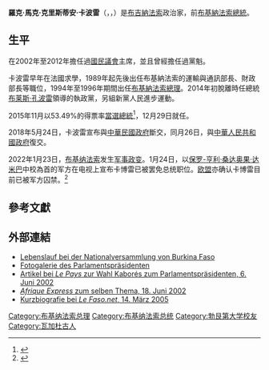{{noteTA
|1=zh-cn:卡博雷;zh-hk:卡博雷;zh-tw:卡波雷;
|2=zh-cn:布莱斯·孔波雷;zh-tw:布萊斯·龔保雷;
}}
{{Infobox officeholder
| name = 羅克·馬克·克里斯蒂安·卡波雷<br>Roch Marc Christian Kaboré
| image = Roch Marc Christian Kaboré MSC 2018 (cropped).jpg
| caption = 2018年的卡波雷
| office = [[布吉納法索總統|布吉納法索總統]]
| primeminister = [[保羅·卡巴·鐵巴|保羅·卡巴·鐵巴]]<br>[[克里斯托夫·約瑟夫·馬里·達比雷|克里斯托夫·約瑟夫·馬里·達比雷]]<br>{{le|拉西那·澤博|Lassina Zerbo}}
| term_start = 2015年12月29日
| term_end = 2022年1月24日
| predecessor = [[米歇爾·卡凡多|米歇爾·卡凡多]]（代理）
| successor = 
| succeeded = [[保罗-亨利·桑达奥果·达米巴|保罗-亨利·桑达奥果·达米巴]]（軍政府領導人）
| office1 = [[布吉納法索總理|布吉納法索總理]]
| president1 = [[布莱斯·孔波雷|布莱斯·孔波雷]]
| term_start1 = 1994年3月22日
| term_end1 = 1996年2月6日
| predecessor1 = [[尤素福·韋德拉奧果|尤素福·韋德拉奧果]]
| successor1 = [[卡德爾·德西雷·韋德拉奧果|卡德爾·德西雷·韋德拉奧果]]
| birth_date = {{birth date and age|1957|4|25|df=y}}
| birth_place = {{flagicon|France}} [[法屬上沃爾特|法屬上沃爾特]][[瓦加杜古|瓦加杜古]]<br>{{small|（今{{BUR}}）}}
| death_date = 
| death_place = 
| party = {{le|人民進步運動|People's Movement for Progress}}（2014－至今）
| otherparty = [[爭取人民民主組織－勞動運動|爭取人民民主組織－勞動運動]]（－1996）<br>{{le|爭取民主和進步大會|Congress for Democracy and Progress}}（1996－2014）
| spouse = {{marriage|{{le|Sika Bella Kaboré}}|1982}}
| children = 3名
| alma_mater = [[勃艮第大學|勃艮第大學]]
| website = [http://www.presidence.bf/ Official Website]
}}

'''羅克·馬克·克里斯蒂安·卡波雷'''（{{lang-fr|Roch Marc Christian Kaboré}}，{{IPA-fr|ʁɔk maʁk kʁistjɑ̃ kabɔʁe}}，{{bd|1957年|4月25日|||Kabore, Roch Marc Christian}}）是[[布吉納法索|布吉納法索]]政治家，前[[布基納法索總統|布基納法索總統]]。

==生平==
在2002年至2012年擔任過[[國民議會_(布吉納法索)|國民議會]]主席，並且曾經擔任過{{Link-en|爭取民主和進步大會|Congress for Democracy and Progress}}黨魁。

卡波雷早年在法國求學，1989年起先後出任布基納法索的運輸與通訊部長、財政部長等職位，1994年至1996年期間出任[[布基納法索總理|布基納法索總理]]。2014年初脫離時任總統[[布莱斯·孔波雷|布莱斯·孔波雷]]領導的執政黨，另組新黨人民進步運動。

2015年11月以53.49%的得票率[[2015年布吉納法索大選|當選總統]]<ref name=chinanews20151201>{{Cite news |url=http://www.chinanews.com/gj/2015/12-01/7650030.shtml |title=卡波雷在布基纳法索总统选举中获胜 |publisher=中新網 |date=2015-12-01 |accessdate=2015-12-01 |archive-date=2015-12-08 |archive-url=https://web.archive.org/web/20151208133338/http://www.chinanews.com/gj/2015/12-01/7650030.shtml |dead-url=no }}</ref>，12月29日就任。

2018年5月24日，卡波雷宣布與[[中華民國政府|中華民國政府]]斷交，同月26日，與[[中華人民共和國政府|中華人民共和國政府]]復交。

2022年1月23日，[[布基纳法索|布基纳法索]]发生[[2022年布基納法索軍事政變|军事政变]]。1月24日，以[[保罗-亨利·桑达奥果·达米巴|保罗-亨利·桑达奥果·达米巴]]中校為首的军方在电视上宣布卡博雷已被罢免总统职位。[[欧盟|欧盟]]亦确认卡博雷目前已被军方囚禁。<ref>{{Cite web|title=Foreign Affairs Council: Press remarks by High Representative Josep Borrell|url=https://eeas.europa.eu/delegations/burkina-faso/110030/foreign-affairs-council-press-remarks-high-representative-josep-borrell_en|date=2022-01-24|4=|access-date=2022-01-25|archive-date=2022-01-24|archive-url=https://web.archive.org/web/20220124221913/https://eeas.europa.eu/delegations/burkina-faso/110030/foreign-affairs-council-press-remarks-high-representative-josep-borrell_en|dead-url=no}}</ref>

== 參考文獻 ==
{{Reflist}}

== 外部連結 ==
* [http://www.an.bf/presentation/Biographie-president.htm Lebenslauf bei der Nationalversammlung von Burkina Faso] {{Wayback|url=http://www.an.bf/presentation/Biographie-president.htm |date=20060112181049 }} {{fr icon}}
* [http://www.an.bf/galerie/index.php Fotogalerie des Parlamentspräsidenten] {{Wayback|url=http://www.an.bf/galerie/index.php |date=20060112180100 }} {{fr icon}}
* [https://web.archive.org/web/20020620185748/http://www.lepays.bf/quotidiens/nation2.asp?Numero=1094 Artikel bei ''Le Pays'' zur Wahl Kaborés zum Parlamentspräsidenten, 6. Juni 2002] {{fr icon}}
* [https://web.archive.org/web/20151208094105/http://www.afrique-express.com/archive/OUEST/burkina/burkinapol/251alateteparlement.htm ''Afrique Express'' zum selben Thema, 18. Juni 2002] {{fr icon}}
* [https://web.archive.org/web/20070930014646/http://www.lefaso.net/article.php3?id_article=5790 Kurzbiografie bei ''Le Faso.net'', 14. März 2005] {{fr icon}}

{{布基纳法索总统}}

{{Authority control}}
{{DEFAULTSORT:Kabore, Roch Marc Christian}}
[[Category:布基纳法索总理|Category:布基纳法索总理]]
[[Category:布基纳法索总统|Category:布基纳法索总统]]
[[Category:勃艮第大学校友|Category:勃艮第大学校友]]
[[Category:瓦加杜古人|Category:瓦加杜古人]]